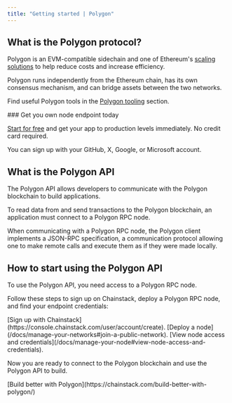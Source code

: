 ---
title: "Getting started | Polygon"
---

## What is the Polygon protocol?

Polygon is an EVM-compatible sidechain and one of Ethereum's [scaling solutions](https://chainstack.com/solving-the-blockchain-trilemma-scaling-solutions-for-ethereum/) to help reduce costs and increase efficiency.

Polygon runs independently from the Ethereum chain, has its own consensus mechanism, and can bridge assets between the two networks.

Find useful Polygon tools in the [Polygon tooling](/docs/polygon-tooling) section.

<Check>
  ### Get you own node endpoint today

  [Start for free](https://console.chainstack.com/) and get your app to production levels immediately. No credit card required.

  You can sign up with your GitHub, X, Google, or Microsoft account.
</Check>

## What is the Polygon API

The Polygon API allows developers to communicate with the Polygon blockchain to build applications.

To read data from and send transactions to the Polygon blockchain, an application must connect to a Polygon RPC node.

When communicating with a Polygon RPC node, the Polygon client implements a JSON-RPC specification, a communication protocol allowing one to make remote calls and execute them as if they were made locally.

## How to start using the Polygon API

To use the Polygon API, you need access to a Polygon RPC node.

Follow these steps to sign up on Chainstack, deploy a Polygon RPC node, and find your endpoint credentials:

<Steps>
<Step>
[Sign up with Chainstack](https://console.chainstack.com/user/account/create).
</Step>
<Step>
[Deploy a node](/docs/manage-your-networks#join-a-public-network).
</Step>
<Step>
[View node access and credentials](/docs/manage-your-node#view-node-access-and-credentials).
</Step>
</Steps>

Now you are ready to connect to the Polygon blockchain and use the Polygon API to build.

<Info>
  [Build better with Polygon](https://chainstack.com/build-better-with-polygon/)
</Info>
